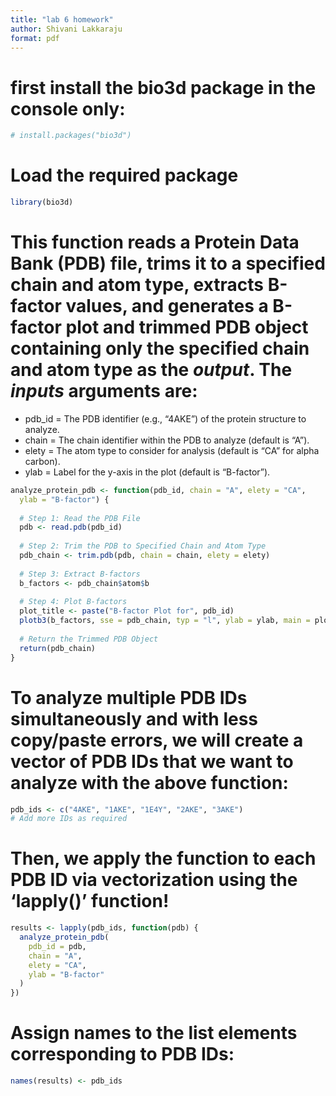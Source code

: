 ```yaml
---
title: "lab 6 homework"
author: Shivani Lakkaraju
format: pdf
---
```


# first install the bio3d package in the console only:
```r
# install.packages("bio3d")
```

# Load the required package
```r
library(bio3d)
```

# This function reads a Protein Data Bank (PDB) file, trims it to a specified chain and atom type, extracts B-factor values, and generates a B-factor plot and trimmed PDB object containing only the specified chain and atom type as the *output*. The *inputs* arguments are: 

- pdb_id = The PDB identifier (e.g., "4AKE") of the protein structure to analyze.
- chain = The chain identifier within the PDB to analyze (default is "A").
- elety = The atom type to consider for analysis (default is "CA" for alpha carbon).
- ylab = Label for the y-axis in the plot (default is "B-factor").

```r
analyze_protein_pdb <- function(pdb_id, chain = "A", elety = "CA",
  ylab = "B-factor") {
  
  # Step 1: Read the PDB File
  pdb <- read.pdb(pdb_id)
  
  # Step 2: Trim the PDB to Specified Chain and Atom Type
  pdb_chain <- trim.pdb(pdb, chain = chain, elety = elety)
  
  # Step 3: Extract B-factors
  b_factors <- pdb_chain$atom$b
  
  # Step 4: Plot B-factors
  plot_title <- paste("B-factor Plot for", pdb_id)
  plotb3(b_factors, sse = pdb_chain, typ = "l", ylab = ylab, main = plot_title)
  
  # Return the Trimmed PDB Object
  return(pdb_chain)
}
```

# To analyze multiple PDB IDs simultaneously and with less copy/paste errors, we will create a vector of PDB IDs that we want to analyze with the above function:

```r
pdb_ids <- c("4AKE", "1AKE", "1E4Y", "2AKE", "3AKE")  
# Add more IDs as required
```

# Then, we apply the function to each PDB ID via vectorization using the 'lapply()' function!

```r
results <- lapply(pdb_ids, function(pdb) {
  analyze_protein_pdb(
    pdb_id = pdb,
    chain = "A",
    elety = "CA",
    ylab = "B-factor"
  )
})
```

# Assign names to the list elements corresponding to PDB IDs:
```r
names(results) <- pdb_ids
```

